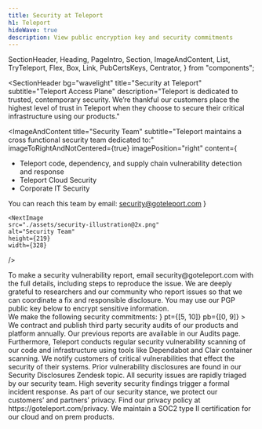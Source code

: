 ```yaml
---
title: Security at Teleport
h1: Teleport
hideWave: true
description: View public encryption key and security commitments
---
```


  SectionHeader,
  Heading,
  PageIntro,
  Section,
  ImageAndContent,
  List,
  TryTeleport,
  Flex,
  Box,
  Link,
  PubCertsKeys,
  Centrator,
} from "components";

<SectionHeader
  bg="wavelight"
  title="Security at Teleport"
  subtitle="Teleport Access Plane"
  description="Teleport is dedicated to trusted, contemporary security. We’re thankful our customers place the highest level of trust in Teleport when they choose to secure their critical infrastructure using our products."
>
  <NextImage
    src="./assets/shield-hero@2x.png"
    alt="teleport security shield"
    height={219}
    width={328}
  />
</SectionHeader>
<ImageAndContent title="Security Team" subtitle="Teleport maintains a cross functional security team dedicated to:" imageToRightAndNotCentered={true} imagePosition="right"
  content={
    <Flex flexDirection="column">
      <ul>
        <li>Teleport code, dependency, and supply chain vulnerability detection and response</li>
        <li>Teleport Cloud Security</li>
        <li>Corporate IT Security</li>
      </ul>
      <Flex>You can reach this team by email:  <Link scheme="site" href="mailto:security@goteleport.com">
        security@goteleport.com
      </Link> </Flex>
    </Flex>
    }
>
    <NextImage
    src="./assets/security-illustration@2x.png"
    alt="Security Team"
    height={219}
    width={328}
  />
</ImageAndContent>
<Section bg="purpleGradient">
  <Centrator>
  <Flex py={[5, 9]} flexDirection="column">
    <Heading
      dark={true}
      title="Reporting a Vulnerability"
      titleFontSize="banner"
      titleFontWeight="black"
    />
    <Box mt={3} as="p" color="white">
      To make a security vulnerability report, email <Link color="white" scheme="site" href="mailto:security@goteleport.com">security@goteleport.com</Link>
      with the full details, including steps to reproduce the issue. We are
      deeply grateful to researchers and our community who report issues so that
      we can coordinate a fix and responsible disclosure. You may use our <Link color="white" href="#pgp_key">PGP public key</Link> below to encrypt sensitive information.
    </Box>
  </Flex>
  </Centrator>
</Section>
<List
  title="Security Commitments"
  titleFontSize="banner"
  titleFontWeight="black"
  grid
  description={
    <Flex mt={[3, 3]}>We make the following security commitments:</Flex>
  }
  pt={[5, 10]}
  pb={[0, 9]}
>
  <List.Item src="./assets/proactive-detection.svg" title="Proactive Detection">
    We contract and publish third party security audits of our products and
    platform annually. Our previous reports are available in our <Link scheme="site" href="https://goteleport.com/resources/audits/">Audits</Link> page.
    Furthermore, Teleport conducts regular security vulnerability scanning of
    our code and infrastructure using tools like <Link scheme="site" href="https://dependabot.com/">Dependabot</Link> and <Link scheme="site" href="https://github.com/quay/clair">Clair</Link> container
    scanning.
  </List.Item>
  <List.Item src="./assets/disclosure.svg" title="Disclosure">
    We notify customers of critical vulnerabilities that effect the security of
    their systems. Prior vulnerability disclosures are found in our <Link scheme="site" href="https://gravitational.zendesk.com/hc/en-us/sections/115004127868-Security-Disclosures">Security Disclosures Zendesk</Link> topic.
  </List.Item>
  <List.Item src="./assets/response.svg" title="Response">
    All security issues are rapidly triaged by our security team. High severity
    security findings trigger a formal incident response.
  </List.Item>
  <List.Item src="./assets/privacy.svg" title="Privacy">
    As part of our security stance, we protect our customers’ and partners’
    privacy. Find our privacy policy at <Link scheme="site" href="https://goteleport.com/privacy">https://goteleport.com/privacy</Link>.
  </List.Item>
  <List.Item src="./assets/certifications.svg" title="Certifications">
    We maintain a SOC2 type II certification for our cloud and on prem products.
  </List.Item>
  <List.Item> </List.Item>
</List>
<PubCertsKeys />
<TryTeleport />